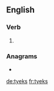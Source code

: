 ==English==

===Verb===
{{head|en|verb form}}

# {{qualifier|Geordie}} {{en-third-person singular of|tyek}}

===Anagrams===
* {{l|en|tykes}}

[[de:tyeks]]
[[fr:tyeks]]